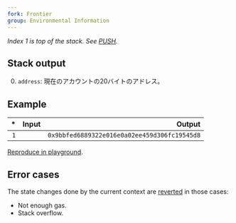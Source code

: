 ```yaml
---
fork: Frontier
group: Environmental Information
---
```


*Index 1 is top of the stack. See [PUSH](/#60).*

## Stack output

0. `address`: 現在のアカウントの20バイトのアドレス。

## Example

| * | Input | Output |
|--:|------:|-------:|
| `1` | | `0x9bbfed6889322e016e0a02ee459d306fc19545d8` |

[Reproduce in playground](/playground?unit=Wei&codeType=Mnemonic&code='ADDRESS'_).

## Error cases

The state changes done by the current context are [reverted](#FD) in those cases:
- Not enough gas.
- Stack overflow.
